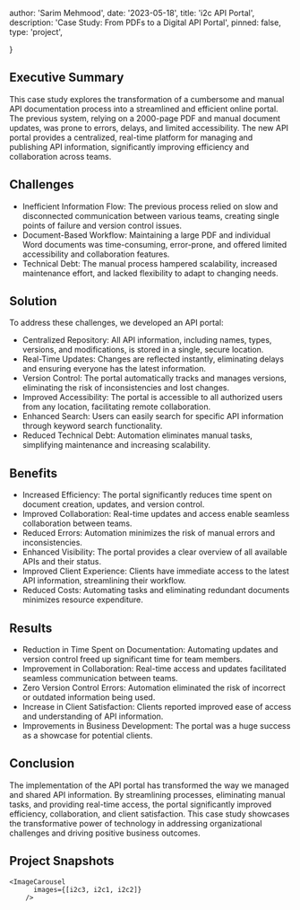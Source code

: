 


  author: 'Sarim Mehmood',
  date: '2023-05-18',
  title: 'i2c API Portal',
  description:
    'Case Study: From PDFs to a Digital API Portal',
  pinned: false,
  type: 'project',

}


## Executive Summary

This case study explores the transformation of a cumbersome and manual API documentation process into a streamlined and efficient online portal. The previous system, relying on a 2000-page PDF and manual document updates, was prone to errors, delays, and limited accessibility. The new API portal provides a centralized, real-time platform for managing and publishing API information, significantly improving efficiency and collaboration across teams.

## Challenges

- Inefficient Information Flow: The previous process relied on slow and disconnected communication between various teams, creating single points of failure and version control issues.
- Document-Based Workflow: Maintaining a large PDF and individual Word documents was time-consuming, error-prone, and offered limited accessibility and collaboration features.
- Technical Debt: The manual process hampered scalability, increased maintenance effort, and lacked flexibility to adapt to changing needs.

## Solution

To address these challenges, we developed an API portal:

- Centralized Repository: All API information, including names, types, versions, and modifications, is stored in a single, secure location.
- Real-Time Updates: Changes are reflected instantly, eliminating delays and ensuring everyone has the latest information.
- Version Control: The portal automatically tracks and manages versions, eliminating the risk of inconsistencies and lost changes.
- Improved Accessibility: The portal is accessible to all authorized users from any location, facilitating remote collaboration.
- Enhanced Search: Users can easily search for specific API information through keyword search functionality.
- Reduced Technical Debt: Automation eliminates manual tasks, simplifying maintenance and increasing scalability.

## Benefits

- Increased Efficiency: The portal significantly reduces time spent on document creation, updates, and version control.
- Improved Collaboration: Real-time updates and access enable seamless collaboration between teams.
- Reduced Errors: Automation minimizes the risk of manual errors and inconsistencies.
- Enhanced Visibility: The portal provides a clear overview of all available APIs and their status.
- Improved Client Experience: Clients have immediate access to the latest API information, streamlining their workflow.
- Reduced Costs: Automating tasks and eliminating redundant documents minimizes resource expenditure.

## Results

- Reduction in Time Spent on Documentation: Automating updates and version control freed up significant time for team members.
- Improvement in Collaboration: Real-time access and updates facilitated seamless communication between teams.
- Zero Version Control Errors: Automation eliminated the risk of incorrect or outdated information being used.
- Increase in Client Satisfaction: Clients reported improved ease of access and understanding of API information.
- Improvements in Business Development: The portal was a huge success as a showcase for potential clients.

## Conclusion

The implementation of the API portal has transformed the way we managed and shared API information. By streamlining processes, eliminating manual tasks, and providing real-time access, the portal significantly improved efficiency, collaboration, and client satisfaction. This case study showcases the transformative power of technology in addressing organizational challenges and driving positive business outcomes.

## Project Snapshots

    <ImageCarousel
          images={[i2c3, i2c1, i2c2]}
        />

